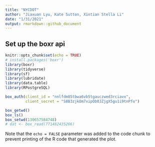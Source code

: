 ```yaml
---
title: "NYCDOT"
author: "Jiaxuan Lyu, Kate Sutton, Xintian Stella Li"
date: "1/31/2021"
output: rmarkdown::github_document
---
```

## Set up the boxr api
```r
knitr::opts_chunk$set(echo = TRUE)
# install.packages('boxr')
library(boxr)
library(tidyverse)
library(sf)
library(lubridate)
library(data.table)
library(RPostgreSQL)
```

```r
box_auth(client_id = "nnlfdm85tbwa6vb5tgauczwed3rciavx", 
         client_secret = "S8B3zjkOm7xipOb0JZjgX5gu1i9tnPfo")

```

```r
box_getwd()
box_ls()
box_setwd(130657584748)
# dat <- box_read(771482435266)
```


Note that the `echo = FALSE` parameter was added to the code chunk to prevent printing of the R code that generated the plot.
